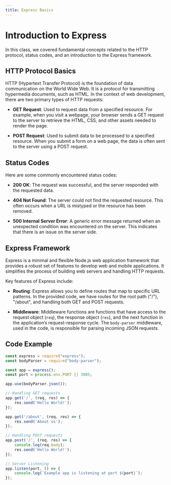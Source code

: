 ```yaml
---
title: Express Basics
---
```


# Introduction to Express

In this class, we covered fundamental concepts related to the HTTP protocol, status codes, and an introduction to the Express framework.

## HTTP Protocol Basics

HTTP (Hypertext Transfer Protocol) is the foundation of data communication on the World Wide Web. It is a protocol for transmitting hypermedia documents, such as HTML. In the context of web development, there are two primary types of HTTP requests:

- **GET Request**: Used to request data from a specified resource. For example, when you visit a webpage, your browser sends a GET request to the server to retrieve the HTML, CSS, and other assets needed to render the page.

- **POST Request**: Used to submit data to be processed to a specified resource. When you submit a form on a web page, the data is often sent to the server using a POST request.

## Status Codes

Here are some commonly encountered status codes:

- **200 OK**: The request was successful, and the server responded with the requested data.
  
- **404 Not Found**: The server could not find the requested resource. This often occurs when a URL is mistyped or the resource has been removed.

- **500 Internal Server Error**: A generic error message returned when an unexpected condition was encountered on the server. This indicates that there is an issue on the server side.

## Express Framework

Express is a minimal and flexible Node.js web application framework that provides a robust set of features to develop web and mobile applications. It simplifies the process of building web servers and handling HTTP requests.

Key features of Express include:

- **Routing**: Express allows you to define routes that map to specific URL patterns. In the provided code, we have routes for the root path ("/"), "/about", and handling both GET and POST requests.

- **Middleware**: Middleware functions are functions that have access to the request object (`req`), the response object (`res`), and the next function in the application’s request-response cycle. The `body-parser` middleware, used in the code, is responsible for parsing incoming JSON requests.

## Code Example

```javascript
const express = require("express");
const bodyParser = require("body-parser");

const app = express();
const port = process.env.PORT || 3005;

app.use(bodyParser.json());

// Handling GET requests
app.get('/', (req, res) => {
    res.send('Hello World!');
});

app.get('/about', (req, res) => {
    res.send('About us');
});

// Handling POST requests
app.post('/', (req, res) => {
    console.log(req.body);
    res.send('Hello World!');
});

// Server Listening
app.listen(port, () => {
    console.log(`Example app is listening at port ${port}`);
});
